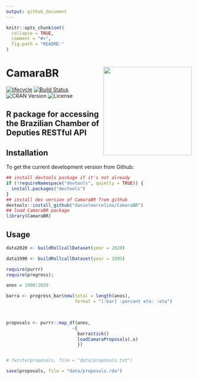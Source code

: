 ```yaml
---
output: github_document
---
```


<!-- README.md is generated from README.Rmd. Please edit that file -->

```r
knitr::opts_chunk$set(
  collapse = TRUE,
  comment = "#>",
  fig.path = "README-"
)
```

# CamaraBR <img src="inst/figures/CamaraBR-logo.png" width="240px" align="right" /> 

[![lifecycle](https://img.shields.io/badge/lifecycle-experimental-orange.svg)](https://www.tidyverse.org/lifecycle/#experimental)
  [![Build Status](https://travis-ci.org/danielmarcelino/CamaraBR.svg?branch=master)](https://travis-ci.org/danielmarcelino/CamaraBR)
![CRAN Version](https://www.r-pkg.org/badges/version/CamaraBR)
![License](https://img.shields.io/badge/license-MIT-blueviolet.svg?style=flat)


## R package for accessing the Brazilian Chamber of Deputies RESTful API

## Installation

To get the current development version from Github:

```r
## install devtools package if it's not already
if (!requireNamespace("devtools", quietly = TRUE)) {
  install.packages("devtools")
}
## install dev version of CamaraBR from github
devtools::install_github("danielmarcelino/CamaraBR")
## load CamaraBR package
library(CamaraBR)
```

## Usage

```r
data2020 <- buildRollcallDataset(year = 2020)

data1990 <- buildRollcallDataset(year = 1995)
```


```r
require(purrr)
require(progress);

anos = 1988:2020

barra <- progress_bar$new(total = length(anos), 
                          format = "[:bar] :percent eta: :eta")
      


proposals <- purrr::map_df(anos, 
                         ~{
                           barra$tick()
                           loadCamaraProposals(.x)
                           })


# fwrite(proposals, file = "data/proposals.txt")

save(proposals, file = "data/proposals.rda")
```


